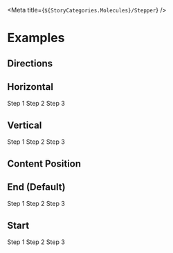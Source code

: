 
<Meta title={`${StoryCategories.Molecules}/Stepper`} />

<StepperDocs />

# Examples

## Directions

## Horizontal

<Canvas>
    <p-stepper active-step={2}>
        <p-stepper-item>Step 1</p-stepper-item>
        <p-stepper-item>Step 2</p-stepper-item>
        <p-stepper-item>Step 3</p-stepper-item>
    </p-stepper>
</Canvas>

## Vertical

<Canvas>
    <div class="h-48">
        <p-stepper active-step={2} direction="vertical">
            <p-stepper-item>Step 1</p-stepper-item>
            <p-stepper-item>Step 2</p-stepper-item>
            <p-stepper-item>Step 3</p-stepper-item>
        </p-stepper>
    </div>
</Canvas>


## Content Position

## End (Default)

<Canvas>
    <div class="h-48">
        <p-stepper active-step={2} direction="vertical">
            <p-stepper-item>Step 1</p-stepper-item>
            <p-stepper-item>Step 2</p-stepper-item>
            <p-stepper-item>Step 3</p-stepper-item>
        </p-stepper>
    </div>
</Canvas>

## Start

<Canvas>
    <div class="h-48">
        <p-stepper active-step={2} direction="vertical" content-position="start">
            <p-stepper-item>Step 1</p-stepper-item>
            <p-stepper-item>Step 2</p-stepper-item>
            <p-stepper-item>Step 3</p-stepper-item>
        </p-stepper>
    </div>
</Canvas>
